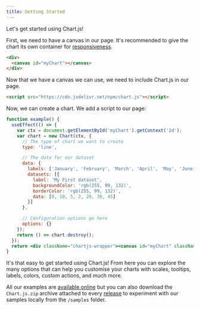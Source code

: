 ```yaml
---
title: Getting Started
---
```


Let's get started using Chart.js!

First, we need to have a canvas in our page. It's recommended to give the chart its own container for [responsiveness](../configuration/responsive.md).

```html
<div>
  <canvas id="myChart"></canvas>
</div>
```

Now that we have a canvas we can use, we need to include Chart.js in our page.

```html
<script src="https://cdn.jsdelivr.net/npm/chart.js"></script>
```

Now, we can create a chart. We add a script to our page:


```jsx live
function example() {
  useEffect(() => {
    var ctx = document.getElementById('myChart').getContext('2d');
    var chart = new Chart(ctx, {
      // The type of chart we want to create
      type: 'line',

      // The data for our dataset
      data: {
        labels: ['January', 'February', 'March', 'April', 'May', 'June', 'July'],
        datasets: [{
          label: 'My First dataset',
          backgroundColor: 'rgb(255, 99, 132)',
          borderColor: 'rgb(255, 99, 132)',
          data: [0, 10, 5, 2, 20, 30, 45]
        }]
      },

      // Configuration options go here
      options: {}
    });
    return () => chart.destroy();
  });
  return <div className="chartjs-wrapper"><canvas id="myChart" className="chartjs"></canvas></div>;
}
```

It's that easy to get started using Chart.js! From here you can explore the many options that can help you customise your charts with scales, tooltips, labels, colors, custom actions, and much more.

All our examples are [available online](https://www.chartjs.org/samples/latest/) but you can also download the `Chart.js.zip` archive attached to every [release](https://github.com/chartjs/Chart.js/releases) to experiment with our samples locally from the `/samples` folder.
